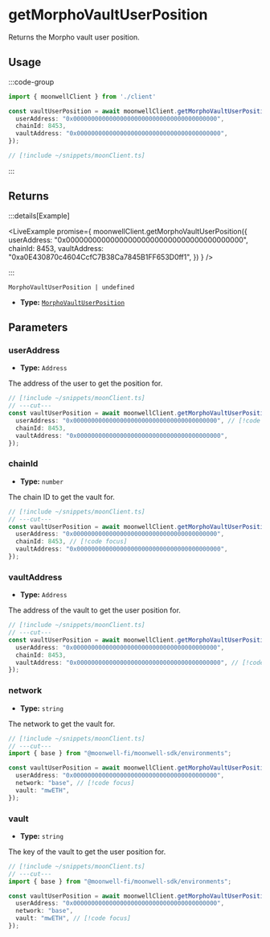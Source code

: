 
# getMorphoVaultUserPosition

Returns the Morpho vault user position.

## Usage

:::code-group

```ts twoslash [example.ts]
import { moonwellClient } from './client'

const vaultUserPosition = await moonwellClient.getMorphoVaultUserPosition({ // [!code focus:5]
  userAddress: "0x0000000000000000000000000000000000000000",
  chainId: 8453,
  vaultAddress: "0x0000000000000000000000000000000000000000",
});
```

```ts twoslash [client.ts] filename="client.ts"
// [!include ~/snippets/moonClient.ts]
```

:::

## Returns

:::details[Example]

<LiveExample promise={
  moonwellClient.getMorphoVaultUserPosition({
    userAddress: "0x0000000000000000000000000000000000000000",
    chainId: 8453,
    vaultAddress: "0xa0E430870c4604CcfC7B38Ca7845B1FF653D0ff1",
  })
} />

:::

```
MorphoVaultUserPosition | undefined
```

- **Type:** [`MorphoVaultUserPosition`](/docs/glossary/types#morphovaultuserposition)

## Parameters

### userAddress

- **Type:** `Address`

The address of the user to get the position for.

```ts twoslash
// [!include ~/snippets/moonClient.ts]
// ---cut---
const vaultUserPosition = await moonwellClient.getMorphoVaultUserPosition({
  userAddress: "0x0000000000000000000000000000000000000000", // [!code focus]
  chainId: 8453,
  vaultAddress: "0x0000000000000000000000000000000000000000",
});
```

### chainId

- **Type:** `number`

The chain ID to get the vault for.

```ts twoslash
// [!include ~/snippets/moonClient.ts]
// ---cut---
const vaultUserPosition = await moonwellClient.getMorphoVaultUserPosition({
  userAddress: "0x0000000000000000000000000000000000000000",
  chainId: 8453, // [!code focus]
  vaultAddress: "0x0000000000000000000000000000000000000000",
});
```

### vaultAddress

- **Type:** `Address`

The address of the vault to get the user position for.

```ts twoslash
// [!include ~/snippets/moonClient.ts]
// ---cut---
const vaultUserPosition = await moonwellClient.getMorphoVaultUserPosition({
  userAddress: "0x0000000000000000000000000000000000000000",
  chainId: 8453,
  vaultAddress: "0x0000000000000000000000000000000000000000", // [!code focus]
});
```

<NetworkMorphoVaultParameterInfo />

### network

- **Type:** `string`

The network to get the vault for.

```ts twoslash
// [!include ~/snippets/moonClient.ts]
// ---cut---
import { base } from "@moonwell-fi/moonwell-sdk/environments";

const vaultUserPosition = await moonwellClient.getMorphoVaultUserPosition<typeof base>({
  userAddress: "0x0000000000000000000000000000000000000000",
  network: "base", // [!code focus]
  vault: "mwETH",
});
```

### vault

- **Type:** `string`

The key of the vault to get the user position for.

```ts twoslash
// [!include ~/snippets/moonClient.ts]
// ---cut---
import { base } from "@moonwell-fi/moonwell-sdk/environments";

const vaultUserPosition = await moonwellClient.getMorphoVaultUserPosition<typeof base>({
  userAddress: "0x0000000000000000000000000000000000000000",
  network: "base",
  vault: "mwETH", // [!code focus]
});
```
